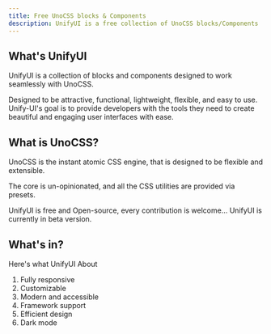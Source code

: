 ```yaml
---
title: Free UnoCSS blocks & Components
description: UnifyUI is a free collection of UnoCSS blocks/Components
---
```


## What's UnifyUI

UnifyUI is a collection of blocks and components designed to work seamlessly with UnoCSS. 
<div>
Designed to be attractive, functional, lightweight, flexible, and easy to use. 
</div>
<div>
Unify-UI's goal is to provide developers with the tools they need to create beautiful and engaging user interfaces with ease. 
</div>

## What is UnoCSS?

UnoCSS is the instant atomic CSS engine, that is designed to be flexible and extensible.

The core is un-opinionated, and all the CSS utilities are provided via presets.


<Callout type="note">
  UnifyUI is free and Open-source, every contribution is welcome... UnifyUI is currently in beta version.
</Callout>

## What's in?

Here's what UnifyUI About
<ol className="my-6 ml-6 list-disc space-y-2">
    <li>Fully responsive</li>
    <li>Customizable</li>
    <li>Modern and accessible</li>
    <li>Framework support</li>
    <li>Efficient design</li>
    <li>Dark mode</li>
</ol>